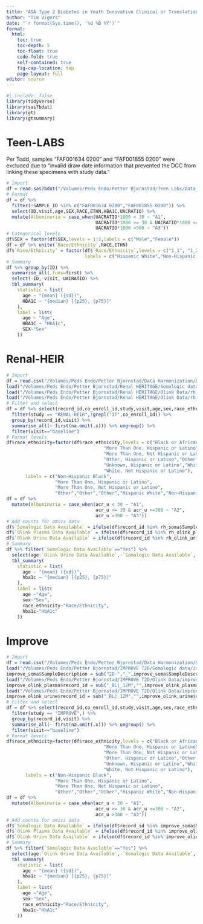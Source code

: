 ```yaml
---
title: "ADA Type 2 Diabetes in Youth Innovative Clinical or Translational Science Award"
author: "Tim Vigers"
date: "`r format(Sys.time(), '%d %B %Y')`"
format:
  html:
    toc: true
    toc-depth: 5
    toc-float: true
    code-fold: true
    self-contained: true
    fig-cap-location: top
    page-layout: full
editor: source
---
```


```r
#| include: false
library(tidyverse)
library(sas7bdat)
library(gt)
library(gtsummary)
```

# Teen-LABS

Per Todd, samples "FAF001634 0200" and "FAF001855 0200" were excluded due to "invalid draw date information that prevented the DCC from linking these specimens with study data."

```r
# Import
df = read.sas7bdat("/Volumes/Peds Endo/Petter Bjornstad/Teen Labs/Data_Cleaned/bjornstadancillary.sas7bdat")
# Format 
df = df %>% 
  filter(!SAMPLE_ID %in% c("FAF001634 0200","FAF001855 0200")) %>%
  select(ID,visit,age,SEX,RACE,ETHN,HBA1C,UACRATIO) %>%
  mutate(Albuminuria = case_when(UACRATIO*1000 < 30 ~ "A1",
                                 UACRATIO*1000 >= 30 & UACRATIO*1000 <=300 ~ "A2",
                                 UACRATIO*1000 >300 ~ "A3"))
# Categorical levels
df$SEX = factor(df$SEX,levels = 1:2,labels = c("Male","Female"))
df = df %>% unite(`Race/Ethnicity`,RACE,ETHN)
df$`Race/Ethnicity` = factor(df$`Race/Ethnicity`,levels = c("1_1", "1_2", "2_2","8_2"),
                             labels = c("Hispanic White","Non-Hispanic White","Non-Hispanic Black","More Than One Race"))
# Summary
df %>% group_by(ID) %>%
  summarise_all(.funs=first) %>%
  select(-ID,-visit,-UACRATIO) %>% 
  tbl_summary(
    statistic = list(
      age ~ "{mean} ({sd})",
      HBA1C ~ "{median} [{p25}, {p75}]"
    ),
    label = list(
      age ~ "Age",
      HBA1C ~ "HbA1c",
      SEX~"Sex"
    ))
```

# Renal-HEIR

```r
# Import
df = read.csv("/Volumes/Peds Endo/Petter Bjornstad/Data Harmonization/Data Clean/harmonized_dataset.csv",na.strings = "")
load("/Volumes/Peds Endo/Petter Bjornstad/Renal HERITAGE/Somalogic data/rh_soma.Rdata")
load("/Volumes/Peds Endo/Petter Bjornstad/Renal HERITAGE/Olink Data/rh_olink_plasma.Rdata")
load("/Volumes/Peds Endo/Petter Bjornstad/Renal HERITAGE/Olink Data/rh_olink_urine.Rdata")
# Filter and select
df = df %>% select(record_id,co_enroll_id,study,visit,age,sex,race_ethnicity,hba1c,acr_u)%>%
  filter(study == "RENAL-HEIR",!grepl("IT",co_enroll_id)) %>%
  group_by(record_id,visit) %>% 
  summarise_all(~ first(na.omit(.x))) %>% ungroup() %>%
  filter(visit=="baseline")
# Format levels
df$race_ethnicity=factor(df$race_ethnicity,levels = c("Black or African American, Not Hispanic or Latino",
                                    "More Than One, Hispanic or Latino",
                                    "More Than One, Not Hispanic or Latino",
                                    "Other, Hispanic or Latino","Other, Not Hispanic or Latino",
                                    "Unknown, Hispanic or Latino","White, Hispanic or Latino",
                                    "White, Not Hispanic or Latino"),
       labels = c("Non-Hispanic Black",
                  "More Than One, Hispanic or Latino",
                  "More Than One, Not Hispanic or Latino",
                  "Other","Other","Other","Hispanic White","Non-Hispanic White"))
df = df %>%
  mutate(Albuminuria = case_when(acr_u < 30 ~ "A1",
                                 acr_u >= 30 & acr_u <=300 ~ "A2",
                                 acr_u >300 ~ "A3"))
# Add counts for omics data
df$`Somalogic Data Available` = ifelse(df$record_id %in% rh_soma$SampleDescription,"Yes","No")
df$`Olink Plasma Data Available` = ifelse(df$record_id %in% rh_olink_plasma$record_id,"Yes","No")
df$`Olink Urine Data Available` = ifelse(df$record_id %in% rh_olink_urine$record_id,"Yes","No")
# Summary
df %>% filter(`Somalogic Data Available`=="Yes") %>%
  select(age:`Olink Urine Data Available`,-`Somalogic Data Available`,-acr_u) %>% 
  tbl_summary(
    statistic = list(
      age ~ "{mean} ({sd})",
      hba1c ~ "{median} [{p25}, {p75}]"
    ),
    label = list(
      age ~"Age",
      sex~"Sex",
      race_ethnicity~"Race/Ethnicity",
      hba1c~"HbA1c"
    ))
```

# Improve

```r
# Import
df = read.csv("/Volumes/Peds Endo/Petter Bjornstad/Data Harmonization/Data Clean/harmonized_dataset.csv",na.strings = "")
load("/Volumes/Peds Endo/Petter Bjornstad/IMPROVE T2D/Somalogic data/improve_soma.Rdata")
improve_soma$SampleDescription = sub("2D-","_",improve_soma$SampleDescription)
load("/Volumes/Peds Endo/Petter Bjornstad/IMPROVE T2D/Olink Data/improve_olink_plasma.Rdata")
improve_olink_plasma$record_id = sub("_BL|_12M","",improve_olink_plasma$record_id)
load("/Volumes/Peds Endo/Petter Bjornstad/IMPROVE T2D/Olink Data/improve_olink_urine.Rdata")
improve_olink_urine$record_id = sub("_BL|_12M","",improve_olink_urine$record_id)
# Filter and select
df = df %>% select(record_id,co_enroll_id,study,visit,age,sex,race_ethnicity,hba1c,acr_u)%>%
  filter(study == "IMPROVE",) %>%
  group_by(record_id,visit) %>% 
  summarise_all(~ first(na.omit(.x))) %>% ungroup() %>%
  filter(visit=="baseline")
# Format levels
df$race_ethnicity=factor(df$race_ethnicity,levels = c("Black or African American, Not Hispanic or Latino",
                                    "More Than One, Hispanic or Latino",
                                    "More Than One, Not Hispanic or Latino",
                                    "Other, Hispanic or Latino","Other, Not Hispanic or Latino",
                                    "Unknown, Hispanic or Latino","White, Hispanic or Latino",
                                    "White, Not Hispanic or Latino"),
       labels = c("Non-Hispanic Black",
                  "More Than One, Hispanic or Latino",
                  "More Than One, Not Hispanic or Latino",
                  "Other","Other","Other","Hispanic White","Non-Hispanic White"))
df = df %>%
  mutate(Albuminuria = case_when(acr_u < 30 ~ "A1",
                                 acr_u >= 30 & acr_u <=300 ~ "A2",
                                 acr_u >300 ~ "A3"))
# Add counts for omics data
df$`Somalogic Data Available` = ifelse(df$record_id %in% improve_soma$SampleDescription,"Yes","No")
df$`Olink Plasma Data Available` = ifelse(df$record_id %in% improve_olink_plasma$record_id,"Yes","No")
df$`Olink Urine Data Available` = ifelse(df$record_id %in% improve_olink_urine$record_id,"Yes","No")
# Summary
df %>% filter(`Somalogic Data Available`=="Yes") %>% 
  select(age:`Olink Urine Data Available`,-`Somalogic Data Available`,-acr_u) %>% 
  tbl_summary(
    statistic = list(
      age ~ "{mean} ({sd})",
      hba1c ~ "{median} [{p25}, {p75}]"
    ),
    label = list(
      age ~"Age",
      sex~"Sex",
      race_ethnicity~"Race/Ethnicity",
      hba1c~"HbA1c"
    ))
```

